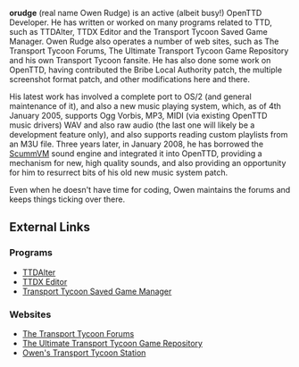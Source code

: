 {{en/Archive/Community/Infobox Developer|
realname=Owen Rudge|
birthyear=1987|
codingspec=OS/2 port; new music system|
currentstat=Semi-active|
website=www.owenrudge.net|
}}
'''orudge''' (real name Owen Rudge) is an active (albeit busy!) OpenTTD Developer. He has written or worked on many programs related to TTD, such as TTDAlter, TTDX Editor and the Transport Tycoon Saved Game Manager. Owen Rudge also operates a number of web sites, such as The Transport Tycoon Forums, The Ultimate Transport Tycoon Game Repository and his own Transport Tycoon fansite. He has also done some work on OpenTTD, having contributed the Bribe Local Authority patch, the multiple screenshot format patch, and other modifications here and there.

His latest work has involved a complete port to OS/2 (and general maintenance of it), and also a new music playing system, which, as of 4th January 2005, supports Ogg Vorbis, MP3, MIDI (via existing OpenTTD music drivers) WAV and also raw audio (the last one will likely be a development feature only), and also supports reading custom playlists from an M3U file. Three years later, in January 2008, he has borrowed the [http://www.scummvm.org/ ScummVM] sound engine and integrated it into OpenTTD, providing a mechanism for new, high quality sounds, and also providing an opportunity for him to resurrect bits of his old new music system patch.

Even when he doesn't have time for coding, Owen maintains the forums and keeps things ticking over there.

==External Links==
===Programs===
*[http://www.transporttycoon.net/ttdalter TTDAlter]
*[http://www.transporttycoon.net/ttdxedit TTDX Editor]
*[http://www.transporttycoon.net/ttsgm Transport Tycoon Saved Game Manager]
===Websites===
*[http://www.tt-forums.net/ The Transport Tycoon Forums]
*[http://misc.owenrudge.net/ttgame/ The Ultimate Transport Tycoon Game Repository]
*[http://www.transporttycoon.net/ Owen's Transport Tycoon Station]
